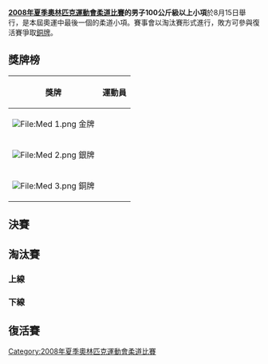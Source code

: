 {{JudoAt2008SummerOlympics}}

'''[[2008年夏季奧林匹克運動會柔道比賽|2008年夏季奧林匹克運動會柔道比賽]]的男子100公斤級以上小項'''於8月15日舉行，是本屆奧運中最後一個的柔道小項。賽事會以淘汰賽形式進行，敗方可參與復活賽爭取[[銅牌|銅牌]]。

== 獎牌榜 ==
{| class="wikitable"
|- bgcolor="#efefef"
!align="center"|'''獎牌'''
!align="center"|'''運動員'''
|-
| bgcolor="gold" | [[File:Med_1.png|File:Med 1.png]] 金牌
| {{flagIOCathlete|[[石井慧|石井慧]]|JPN|2008年夏季}}
|-
| bgcolor="silver" | [[File:Med_2.png|File:Med 2.png]] 銀牌
| {{flagIOCathlete|[[阿卜杜拉·坦格里耶夫|阿卜杜拉·-{zh-hans:坦格里耶夫;zh-hant:坦格里耶夫}-]]|UZB|2008年夏季}}
|-
| bgcolor="cc9966" | [[File:Med_3.png|File:Med 3.png]] 銅牌
| {{flagIOCathlete|[[奥斯卡·布雷松|奥斯卡·-{zh-hans:布雷松;zh-hant:布雷松}-]]|CUB|2008年夏季}}<br />{{flagIOCathlete|[[特迪·里内|特迪·-{zh-hans:里内;zh-hk:連拿;zh-tw:里內;}-]]|FRA|2008年夏季}}
|}

== 決賽 ==
{{2TeamBracket
| RD1= 決賽
| RD1-team1='''{{flagIOCathlete|[[石井慧|石井慧]]|JPN|2008年夏季}}'''
| RD1-score1='''0010'''
| RD1-team2={{flagIOCathlete|[[阿卜杜拉·坦格里耶夫|阿卜杜拉·坦格里耶夫]]|UZB|2008年夏季}}
| RD1-score2=0000
}}

== 淘汰賽 ==
=== 上線 ===
{{32TeamBracket-Compact-NoSeeds-Byes
| RD1=64強
| RD2=32強
| RD3=16強
| RD4=8強
| RD5=4強

| team-width=175
| score-width=20

| RD1-team21='''{{flagIOCathlete|[[尤里·雷巴克|尤里·雷巴克]]|BLR|2008年夏季}}'''
| RD1-score21='''1000'''
| RD1-team22={{flagIOCathlete|[[马特亚兹·切拉伊|马特亚兹·切拉伊]]|SLO|2008年夏季}}
| RD1-score22=0000

| RD2-team01='''{{flagIOCathlete|[[塔梅尔兰·特梅诺夫|塔梅尔兰·特梅诺夫]]|RUS|2008年夏季}}'''
| RD2-score01='''0101'''
| RD2-team02={{flagIOCathlete|[[丹尼斯·范德格斯特|丹尼斯·范德格斯特]]|NED|2008年夏季}}
| RD2-score02=0000

| RD2-team03={{flagIOCathlete|[[塔兰特·贾纳古洛夫|塔兰特·贾纳古洛夫]]|KGZ|2008年夏季}}
| RD2-score03=0001
| RD2-team04='''{{flagIOCathlete|[[潘松|潘松]]|CHN|2008年夏季}}'''
| RD2-score04='''1001'''

| RD2-team05='''{{flagIOCathlete|[[伊斯兰·谢哈比|伊斯兰·谢哈比]]|EGY|2008年夏季}}'''
| RD2-score05='''0120'''
| RD2-team06={{flagIOCathlete|[[鲍尔瑙·博尔|鲍尔瑙·博尔]]|HUN|2008年夏季}}
| RD2-score06=0010

| RD2-team07='''{{flagIOCathlete|[[石井慧|石井慧]]|JPN|2008年夏季}}'''
| RD2-score07='''1011'''
| RD2-team08={{flagIOCathlete|[[保罗·比安凯西|保罗·比安凯西]]|ITA|2008年夏季}}
| RD2-score08=0000

| RD2-team09={{flagIOCathlete|[[巴勃罗·菲格罗亚|巴勃罗·菲格罗亚]]|PUR|2008年夏季}}
| RD2-score09=0001
| RD2-team10='''{{flagIOCathlete|[[索尔莫迪尔·奥德尼·荣松|索尔莫迪尔·奥德尼·荣松]]|ISL|2008年夏季}}'''
| RD2-score10='''0010'''

| RD2-team11='''{{flagIOCathlete|[[穆罕默德·礼萨·罗达基|穆罕默德·礼萨·罗达基]]|IRI|2008年夏季}}'''
| RD2-score11='''1001'''
| RD2-team12={{flagIOCathlete|[[尤里·雷巴克|尤里·雷巴克]]|BLR|2008年夏季}}
| RD2-score12=0001

| RD2-team13={{flagIOCathlete|[[杰吉·巴蒂利|杰吉·巴蒂利]]|SEN|2008年夏季}}
| RD2-score13=0001
| RD2-team14='''{{flagIOCathlete|[[丹尼尔·麦考密克|丹尼尔·麦考密克]]|USA|2008年夏季}}'''
| RD2-score14='''0010'''

| RD2-team15='''{{flagIOCathlete|[[拉沙·古耶贾尼|拉沙·古耶贾尼]]|GEO|2008年夏季}}'''
| RD2-score15='''0200'''
| RD2-team16={{flagIOCathlete|[[里卡多·小布拉斯|里卡多·小布拉斯]]|GUM|2008年夏季}}
| RD2-score16=0001

| RD3-team01='''{{flagIOCathlete|[[塔梅尔兰·特梅诺夫|塔梅尔兰·特梅诺夫]]|RUS|2008年夏季}}'''
| RD3-score01='''0200'''
| RD3-team02={{flagIOCathlete|[[潘松|潘松]]|CHN|2008年夏季}}
| RD3-score02=0000

| RD3-team03={{flagIOCathlete|[[伊斯兰·谢哈比|伊斯兰·谢哈比]]|EGY|2008年夏季}}
| RD3-score03=0000
| RD3-team04='''{{flagIOCathlete|[[石井慧|石井慧]]|JPN|2008年夏季}}'''
| RD3-score04='''1001'''

| RD3-team05={{flagIOCathlete|[[索尔莫迪尔·奥德尼·荣松|索尔莫迪尔·奥德尼·荣松]]|ISL|2008年夏季}}
| RD3-score05=0001
| RD3-team06='''{{flagIOCathlete|[[穆罕默德·礼萨·罗达基|穆罕默德·礼萨·罗达基]]|IRI|2008年夏季}}'''
| RD3-score06='''1000'''

| RD3-team07={{flagIOCathlete|[[丹尼尔·麦考密克|丹尼尔·麦考密克]]|USA|2008年夏季}}
| RD3-score07=0000
| RD3-team08='''{{flagIOCathlete|[[拉沙·古耶贾尼|拉沙·古耶贾尼]]|GEO|2008年夏季}}'''
| RD3-score08='''1000'''

| RD4-team01={{flagIOCathlete|[[塔梅尔兰·特梅诺夫|塔梅尔兰·特梅诺夫]]|RUS|2008年夏季}}
| RD4-score01=0000
| RD4-team02='''{{flagIOCathlete|[[石井慧|石井慧]]|JPN|2008年夏季}}'''
| RD4-score02='''1001'''

| RD4-team03={{flagIOCathlete|[[穆罕默德·礼萨·罗达基|穆罕默德·礼萨·罗达基]]|IRI|2008年夏季}}
| RD4-score03=0000
| RD4-team04='''{{flagIOCathlete|[[拉沙·古耶贾尼|拉沙·古耶贾尼]]|GEO|2008年夏季}}'''
| RD4-score04='''0011'''

| RD5-team01='''{{flagIOCathlete|[[石井慧|石井慧]]|JPN|2008年夏季}}'''
| RD5-score01='''1011'''
| RD5-team02={{flagIOCathlete|[[拉沙·古耶贾尼|拉沙·古耶贾尼]]|GEO|2008年夏季}}
| RD5-score02=0000

}}

=== 下線 ===
{{32TeamBracket-Compact-NoSeeds-Byes
| RD1=64強
| RD2=32強
| RD3=16強
| RD4=8強
| RD5=4強

| team-width=175
| score-width=20

| RD1-team19={{flagIOCathlete|[[若埃尔·布吕蒂斯|若埃尔·布吕蒂斯]]|HAI|2008年夏季}}
| RD1-score19=0000
| RD1-team20='''{{flagIOCathlete|[[金圣泥|金圣泥]]|KOR|2008年夏季}}'''
| RD1-score20='''1001'''

| RD2-team01='''{{flagIOCathlete|[[特迪·里内|特迪·里内]]|FRA|2008年夏季}}'''
| RD2-score01='''0010'''
| RD2-team02={{flagIOCathlete|[[阿尼斯·沙兹利|阿尼斯·沙兹利]]|TUN|2008年夏季}}
| RD2-score02=0000

| RD2-team03={{flagIOCathlete|[[泽米尔·佩皮奇|泽米尔·佩皮奇]]|AUS|2008年夏季}}
| RD2-score03=0000
| RD2-team04='''{{flagIOCathlete|[[叶利多斯·伊赫桑加利耶夫|叶利多斯·伊赫桑加利耶夫]]|KAZ|2008年夏季}}'''
| RD2-score04='''0020'''

| RD2-team05='''{{flagIOCathlete|[[阿卜杜拉·坦格里耶夫|阿卜杜拉·坦格里耶夫]]|UZB|2008年夏季}}'''
| RD2-score05='''0211'''
| RD2-team06={{flagIOCathlete|[[安德烈亚斯·特尔策|安德烈亚斯·特尔策]]|GER|2008年夏季}}
| RD2-score06=0000

| RD2-team07={{flagIOCathlete|[[马赫嘎勒·巴亚尔扎布赫兰|马赫嘎勒·巴亚尔扎布赫兰]]|MGL|2008年夏季}}
| RD2-score07=0000
| RD2-team08='''{{flagIOCathlete|[[雅努什·沃伊纳罗维奇|雅努什·沃伊纳罗维奇]]|POL|2008年夏季}}'''
| RD2-score08='''1000'''

| RD2-team09='''{{flagIOCathlete|[[马丁·帕达尔|马丁·帕达尔]]|EST|2008年夏季}}'''
| RD2-score09='''1100'''
| RD2-team10={{flagIOCathlete|[[金圣泥|金圣泥]]|KOR|2008年夏季}}
| RD2-score10=0000

| RD2-team11='''{{flagIOCathlete|[[若昂·施利特勒|若昂·施利特勒]]|BRA|2008年夏季}}'''
| RD2-score11='''0010'''
| RD2-team12={{flagIOCathlete|[[叶夫根·索特尼科夫|叶夫根·索特尼科夫]]|UKR|2008年夏季}}
| RD2-score12=0001

| RD2-team13='''{{flagIOCathlete|[[卡洛斯·塞加拉|卡洛斯·塞加拉]]|PER|2008年夏季}}'''
| RD2-score13='''1001
| RD2-team14={{flagIOCathlete|[[桑德罗·洛佩斯|桑德罗·洛佩斯]]|ARG|2008年夏季}}
| RD2-score14=0001

| RD2-team15={{flagIOCathlete|[[吕迪·阿沙什|吕迪·阿沙什]]|LIB|2008年夏季}}
| RD2-score15=0000
| RD2-team16='''{{flagIOCathlete|[[奥斯卡·布雷松|奥斯卡·布雷松]]|CUB|2008年夏季}}'''
| RD2-score16='''1011'''

| RD3-team01='''{{flagIOCathlete|[[特迪·里内|特迪·里内]]|FRA|2008年夏季}}'''
| RD3-score01='''1000'''
| RD3-team02={{flagIOCathlete|[[叶利多斯·伊赫桑加利耶夫|叶利多斯·伊赫桑加利耶夫]]|KAZ|2008年夏季}}
| RD3-score02=0000

| RD3-team03='''{{flagIOCathlete|[[阿卜杜拉·坦格里耶夫|阿卜杜拉·坦格里耶夫]]|UZB|2008年夏季}}'''
| RD3-score03='''0010'''
| RD3-team04={{flagIOCathlete|[[雅努什·沃伊纳罗维奇|雅努什·沃伊纳罗维奇]]|POL|2008年夏季}}
| RD3-score04=0000

| RD3-team05={{flagIOCathlete|[[马丁·帕达尔|马丁·帕达尔]]|EST|2008年夏季}}
| RD3-score05=0000
| RD3-team06='''{{flagIOCathlete|[[若昂·施利特勒|若昂·施利特勒]]|BRA|2008年夏季}}'''
| RD3-score06='''0010'''

| RD3-team07={{flagIOCathlete|[[卡洛斯·塞加拉|卡洛斯·塞加拉]]|PER|2008年夏季}}
| RD3-score07= 0000
| RD3-team08='''{{flagIOCathlete|[[奥斯卡·布雷松|奥斯卡·布雷松]]|CUB|2008年夏季}}'''
| RD3-score08= '''1000'''

| RD4-team01={{flagIOCathlete|[[特迪·里内|特迪·里内]]|FRA|2008年夏季}}
| RD4-score01=0000
| RD4-team02='''{{flagIOCathlete|[[阿卜杜拉·坦格里耶夫|阿卜杜拉·坦格里耶夫]]|UZB|2008年夏季}}'''
| RD4-score02='''0001'''

| RD4-team03={{flagIOCathlete|[[若昂·施利特勒|若昂·施利特勒]]|BRA|2008年夏季}}
| RD4-score03=0000
| RD4-team04='''{{flagIOCathlete|[[奥斯卡·布雷松|奥斯卡·布雷松]] |CUB|2008年夏季}}'''
| RD4-score04='''1000'''

| RD5-team01='''{{flagIOCathlete|[[阿卜杜拉·坦格里耶夫|阿卜杜拉·坦格里耶夫]]|UZB|2008年夏季}}'''
| RD5-score01='''1010'''
| RD5-team02={{flagIOCathlete|[[奥斯卡·布雷松|奥斯卡·布雷松]] |CUB|2008年夏季}}
| RD5-score02=0011

}}

== 復活賽 ==
{{JudoRepechage
|RD4=銅牌賽

|RD1-team01='''{{flagIOCathlete|[[保罗·比安凯西|保罗·比安凯西]]|ITA|2008年夏季}}'''
|RD1-score01='''0010'''
|RD1-team02= {{flagIOCathlete|[[伊斯兰·谢哈比|伊斯兰·谢哈比]]|EGY|2008年夏季}}
|RD1-score02=0000
|RD1-team03={{flagIOCathlete|[[里卡多·小布拉斯|里卡多·小布拉斯]]|GUM|2008年夏季}}
|RD1-score03=0010
|RD1-team04='''{{flagIOCathlete|[[丹尼尔·麦考密克|丹尼尔·麦考密克]]|USA|2008年夏季}}'''
|RD1-score04='''0100'''
|RD1-team05='''{{flagIOCathlete|[[安德烈亚斯·托尔策|安德烈亚斯·托尔策]]|GER|2008年夏季}}'''
|RD1-score05='''0100'''
|RD1-team06={{flagIOCathlete|[[雅努什·沃伊纳罗维奇|雅努什·沃伊纳罗维奇]]|POL|2008年夏季}}
|RD1-score06=0010
|RD1-team07='''{{flagIOCathlete|[[吕迪·阿沙什|吕迪·阿沙什]]|LIB|2008年夏季}}'''
|RD1-score07='''0200'''
|RD1-team08={{flagIOCathlete|[[卡洛斯·塞加拉|卡洛斯·塞加拉]]| PER|2008年夏季}}
|RD1-score08=0100

|RD2-team01='''{{flagIOCathlete|[[塔梅尔兰·特梅诺夫|塔梅尔兰·特梅诺夫]]|RUS|2008年夏季}}'''
|RD2-score01='''0010'''
|RD2-team02={{flagIOCathlete|[[保罗·比安凯西|保罗·比安凯西]]|ITA|2008年夏季}}
|RD2-score02=0000
|RD2-team03='''{{flagIOCathlete|[[穆罕默德·礼萨·罗达基|穆罕默德·礼萨·罗达基]]|IRI|2008年夏季}}'''
|RD2-score03='''1001'''
|RD2-team04={{flagIOCathlete|[[丹尼尔·麦考密克|丹尼尔·麦考密克]]|USA|2008年夏季}}
|RD2-score04=0001
|RD2-team05='''{{flagIOCathlete|[[特迪·里内|特迪·里内]]|FRA|2008年夏季}}'''
|RD2-score05='''0020'''
|RD2-team06={{flagIOCathlete|[[安德烈亚斯·托尔策|安德烈亚斯·托尔策]]|GER|2008年夏季}}
|RD2-score06=0010
|RD2-team07='''{{flagIOCathlete|[[若昂·施利特勒|若昂·施利特勒]]|BRA|2008年夏季}}'''
|RD2-score07='''1031'''
|RD2-team08={{flagIOCathlete|[[吕迪·阿沙什|吕迪·阿沙什]]|LIB|2008年夏季}}
|RD2-score08=0000


|RD3-team01={{flagIOCathlete|[[塔梅尔兰·特梅诺夫|塔梅尔兰·特梅诺夫]] |RUS|2008年夏季}}
|RD3-score01=0001
|RD3-team02='''{{flagIOCathlete|[[穆罕默德·礼萨·罗达基|穆罕默德·礼萨·罗达基]]|IRI|2008年夏季}}'''
|RD3-score02='''1010'''
|RD3-team03='''{{flagIOCathlete|[[特迪·里内|特迪·里内]]|FRA|2008年夏季}}'''
|RD3-score03='''1000'''
|RD3-team04={{flagIOCathlete|[[若昂·施利特勒|若昂·施利特勒]]|BRA|2008年夏季}}
|RD3-score04=0000

|RD4-team01='''{{flagIOCathlete|[[奥斯卡·布雷松|奥斯卡·布雷松]]|CUB|2008年夏季}}'''
|RD4-score01='''0200'''
|RD4-team02={{flagIOCathlete|[[穆罕默德·礼萨·罗达基|穆罕默德·礼萨·罗达基]]|IRI|2008年夏季}}
|RD4-score02=0000
|RD4-team03={{flagIOCathlete|[[拉沙·古耶贾尼|拉沙·古耶贾尼]]|GEO|2008年夏季}}
|RD4-score03=0000
|RD4-team04='''{{flagIOCathlete|[[特迪·里内|特迪·里内]]|FRA|2008年夏季}}''' 
|RD4-score04='''1011'''
}}

[[Category:2008年夏季奧林匹克運動會柔道比賽|Category:2008年夏季奧林匹克運動會柔道比賽]]